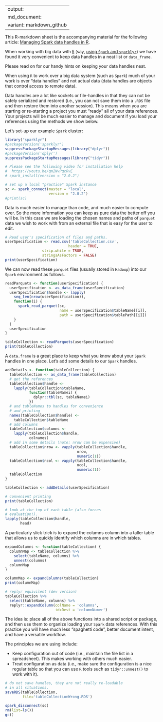 
---
output:
  md_document:
    variant: markdown_github
---

This R-markdown sheet is the accompanying material for the following article:
[Managing Spark data handles in R](http://www.win-vector.com/blog/2017/05/managing-spark-data-handles-in-r/).

<!-- README.md is generated from README.Rmd. Please edit that file -->

When working with big data with <a href="https://cran.r-project.org"><code>R</code></a> (say, <a href="https://github.com/WinVector/BigDataRStrata2017">using <code>Spark</code> and <code>sparklyr</code></a>) we have found it very convenient to keep data handles in a neat list or  <code>data_frame</code>.


Please read on for our handy hints on keeping your data handles neat.

When using `R` to work over a big data system (such as `Spark`) much of your work is over "data handles" and not actual data (data handles are objects that control access to remote data).

Data handles are a lot like sockets or file-handles in that they can
not be safely serialized and restored (i.e., you can not save them
into a `.RDS` file and then restore them into another session).  This
means when you are starting or re-starting a project you must "ready"
all of your data references.  Your projects will be much easier to
manage and document if you load your references using the methods we
show below.

Let's set-up our example `Spark` cluster:

```r
library("sparklyr")
#packageVersion('sparklyr')
suppressPackageStartupMessages(library("dplyr"))
#packageVersion('dplyr')
suppressPackageStartupMessages(library("tidyr"))

# Please see the following video for installation help
#  https://youtu.be/qnINvPqcRvE
# spark_install(version = "2.0.2")

# set up a local "practice" Spark instance
sc <- spark_connect(master = "local",
                    version = "2.0.2")
#print(sc)
```

Data is much easier to manage than code, and much easier to compute
over.  So the more information you can keep as pure data the better
off you will be.  In this case we are loading the chosen names and
paths of `parquet` data we wish to work with from an external file
that is easy for the user to edit.


```r
# Read user's specification of files and paths.
userSpecification <- read.csv('tableCollection.csv',
                             header = TRUE,
			     strip.white = TRUE,
			     stringsAsFactors = FALSE)
print(userSpecification)
```

We can now read these `parquet` files (usually stored in `Hadoop`)
into our `Spark` environment as follows.

```r
readParquets <- function(userSpecification) {
  userSpecification <- as_data_frame(userSpecification)
  userSpecification$handle <- lapply(
    seq_len(nrow(userSpecification)),
    function(i) {
      spark_read_parquet(sc, 
                         name = userSpecification$tableName[[i]], 
                         path = userSpecification$tablePath[[i]])
    }
  )
  userSpecification
}

tableCollection <- readParquets(userSpecification)
print(tableCollection)
```

A `data.frame` is a great place to keep what you know about 
your `Spark` handles in one place.  Let's add some details
to our `Spark` handles.

```r
addDetails <- function(tableCollection) {
  tableCollection <- as_data_frame(tableCollection)
  # get the references
  tableCollection$handle <-
    lapply(tableCollection$tableName,
           function(tableNamei) {
             dplyr::tbl(sc, tableNamei)
           })
  # and tableNames to handles for convenience
  # and printing
  names(tableCollection$handle) <-
    tableCollection$tableName
  # add columns
  tableCollection$columns <- 
    lapply(tableCollection$handle,
           colnames)
  # add in some details (note: nrow can be expensive)
  tableCollection$nrow <- vapply(tableCollection$handle, 
                                 nrow, 
                                 numeric(1))
  tableCollection$ncol <- vapply(tableCollection$handle, 
                                 ncol, 
                                 numeric(1))
  tableCollection
}

tableCollection <- addDetails(userSpecification)

# convenient printing
print(tableCollection)

# look at the top of each table (also forces
# evaluation!).
lapply(tableCollection$handle, 
       head)
```

A particularly slick trick is to expand the columns
column into a taller table that allows us to quickly
identify which columns are in which tables.

```r
expandColumns <- function(tableCollection) {
  columnMap <- tableCollection %>% 
    select(tableName, columns) %>%
    unnest(columns)
  columnMap
}

columnMap <- expandColumns(tableCollection)
print(columnMap)

# replyr equivilent (dev version)
tableCollection %>% 
  select(tableName, columns) %>% 
  replyr::expandColumn(colName = 'columns',
                       idxDest = 'columnNumer')
```

The idea is: place all of the above functions into a shared script or
package, and then use them to organize loading your `Spark` data
references.  With this practice you will have much less "spaghetti
code", better document intent, and have a versatile workflow.

The principles we are using include:

 * Keep configuration out of code (i.e., maintain the file list in a spreadsheet).  This makes working with others much easier.
 * Treat configuration as data (i.e., make sure the configuration is a nice regular table so that you can use `R` tools such as `tidyr::unnest()` to work with it).

```r
# do not save handles, they are not really re-loadable
# in all situations.
saveRDS(tableCollection, 
        file='tableCollectionWrong.RDS')
```




```r
spark_disconnect(sc)
rm(list=ls())
gc()
```